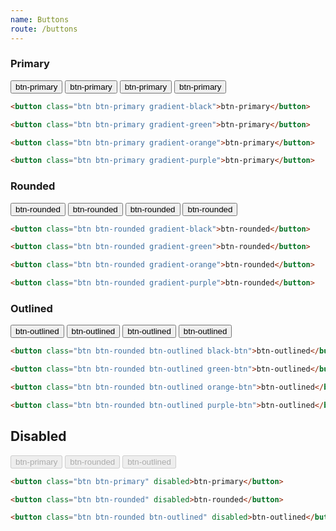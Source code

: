 ```yaml
---
name: Buttons
route: /buttons
---
```


### Primary

<button class="btn btn-primary gradient-black">btn-primary</button>
<button class="btn btn-primary gradient-green">btn-primary</button>
<button class="btn btn-primary gradient-orange">btn-primary</button>
<button class="btn btn-primary gradient-purple">btn-primary</button>

```html
<button class="btn btn-primary gradient-black">btn-primary</button>

<button class="btn btn-primary gradient-green">btn-primary</button>

<button class="btn btn-primary gradient-orange">btn-primary</button>

<button class="btn btn-primary gradient-purple">btn-primary</button>
```

### Rounded

<button class="btn btn-rounded gradient-black">btn-rounded</button>
<button class="btn btn-rounded gradient-green">btn-rounded</button>
<button class="btn btn-rounded gradient-orange">btn-rounded</button>
<button class="btn btn-rounded gradient-purple">btn-rounded</button>

```html
<button class="btn btn-rounded gradient-black">btn-rounded</button>

<button class="btn btn-rounded gradient-green">btn-rounded</button>

<button class="btn btn-rounded gradient-orange">btn-rounded</button>

<button class="btn btn-rounded gradient-purple">btn-rounded</button>
```

### Outlined

<button class="btn btn-rounded btn-outlined black-btn">btn-outlined</button>
<button class="btn btn-rounded btn-outlined green-btn">btn-outlined</button>
<button class="btn btn-rounded btn-outlined orange-btn">btn-outlined</button>
<button class="btn btn-rounded btn-outlined purple-btn">btn-outlined</button>

```html
<button class="btn btn-rounded btn-outlined black-btn">btn-outlined</button>

<button class="btn btn-rounded btn-outlined green-btn">btn-outlined</button>

<button class="btn btn-rounded btn-outlined orange-btn">btn-outlined</button>

<button class="btn btn-rounded btn-outlined purple-btn">btn-outlined</button>
```

## Disabled

<button class="btn btn-primary" disabled>btn-primary</button>
<button class="btn btn-rounded" disabled>btn-rounded</button>
<button class="btn btn-rounded btn-outlined" disabled>btn-outlined</button>

```html
<button class="btn btn-primary" disabled>btn-primary</button>

<button class="btn btn-rounded" disabled>btn-rounded</button>

<button class="btn btn-rounded btn-outlined" disabled>btn-outlined</button>
```
